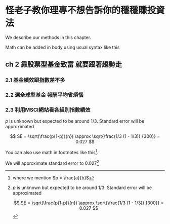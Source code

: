# 怪老子教你理專不想告訴你的穩穩賺投資法

We describe our methods in this chapter.

Math can be added in body using usual syntax like this 

## ch 2 靠股票型基金致富 就要跟著趨勢走

### 	2.1 基金績效跟指數差不多
	
### 2.2 選全球型基金 報酬平均省煩惱

###	2.3 利用MSCI網站看各組別指數績效


$p$ is unknown but expected to be around 1/3. Standard error will be approximated

$$
SE = \sqrt(\frac{p(1-p)}{n}) \approx \sqrt{\frac{1/3 (1 - 1/3)} {300}} = 0.027
$$

You can also use math in footnotes like this^[where we mention $p = \frac{a}{b}$].

We will approximate standard error to 0.027[^longnote]

[^longnote]: $p$ is unknown but expected to be around 1/3. Standard error will be approximated

    $$
    SE = \sqrt(\frac{p(1-p)}{n}) \approx \sqrt{\frac{1/3 (1 - 1/3)} {300}} = 0.027
    $$
